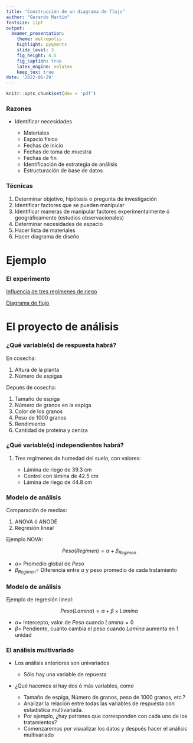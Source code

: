 ```yaml
---
title: "Construcción de un diagrama de flujo"
author: "Gerardo Martín"
fontsize: 11pt
output:
  beamer_presentation:
    theme: metropolis
    highlight: pygments
    slide_level: 3
    fig_height: 4.5
    fig_caption: true
    latex_engine: xelatex
    keep_tex: true
date: '2022-06-29'
---
```


```r
knitr::opts_chunk$set(dev = 'pdf')
```

### Razones

- Identificar necesidades

    - Materiales
    - Espacio físico
    - Fechas de inicio
    - Fechas de toma de muestra
    - Fechas de fin
    - Identificación de estrategia de análisis
    - Estructuración de base de datos
    
### Técnicas

1. Determinar objetivo, hipótesis o pregunta de investigación
2. Identificar factores que se pueden manipular
3. Identificar maneras de manipular factores experimentalmente ó geográficamente (estudios observacionales)
4. Determinar necesidades de espacio
5. Hacer lista de materiales
6. Hacer diagrama de diseño

# Ejemplo

### El experimento

[Influencia de tres regímenes de riego](https://www.scielo.org.mx/scielo.php?script=sci_arttext&pid=S0187-57792022000100110&lang=es)

[Diagrama de flujo](Figuras-disenos/diagrama.odg)

# El proyecto de análisis

### ¿Qué variable(s) de respuesta habrá?

En cosecha:

1. Altura de la planta
2. Número de espigas

Depués de cosecha:

1. Tamaño de espiga
2. Número de granos en la espiga
3. Color de los granos
4. Peso de 1000 granos
5. Rendimiento
6. Cantidad de proteína y ceniza

### ¿Qué variable(s) independientes habrá?

1. Tres regímenes de humedad del suelo, con valores:

    - Lámina de riego de 39.3 cm
    - Control con lámina de 42.5 cm
    - Lámina de riego de 44.8 cm
    
### Modelo de análisis

Comparación de medias:

1. ANOVA ó ANODE
2. Regresión lineal

Ejemplo NOVA:

$$ Peso(Regimen) =  \alpha + \beta_{Regimen} $$

- $\alpha =$ Promedio global de $Peso$
- $\beta_{Regímen} =$ Diferencia entre $\alpha$ y peso promedio de cada tratamiento

### Modelo de análisis

Ejemplo de regresión lineal:

$$ Peso(Lamina) = \alpha + \beta \times Lamina $$

- $\alpha =$ Intercepto, valor de $Peso$ cuando $Lamina = 0$
- $\beta =$ Pendiente, cuańto cambia el peso cuando $Lamina$ aumenta en 1 unidad

### El análisis multivariado

- Los análisis anteriores son univariados

    - Sólo hay una variable de repuesta

- ¿Qué hacemos si hay dos ó más variables, como

    - Tamaño de espiga, Número de granos, peso de 1000 granos, etc.?
    - Analizar la relación entre todas las variables de respuesta con estadística multivariada.
    - Por ejemplo, ¿hay patrones que corresponden con cada uno de los tratamientos?
    - Comenzaremos por visualizar los datos y después hacer el análisis multivariado